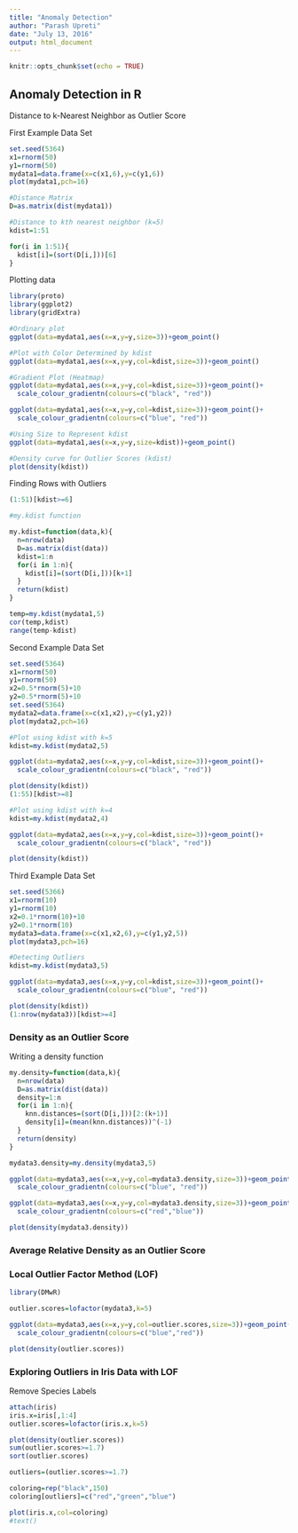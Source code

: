 ---
title: "Anomaly Detection"
author: "Parash Upreti"
date: "July 13, 2016"
output: html_document
---

```{r setup, include=FALSE}
knitr::opts_chunk$set(echo = TRUE)
```


## Anomaly Detection in R

Distance to k-Nearest Neighbor as Outlier Score

First Example Data Set

```{r}
set.seed(5364)
x1=rnorm(50)
y1=rnorm(50)
mydata1=data.frame(x=c(x1,6),y=c(y1,6))
plot(mydata1,pch=16)

#Distance Matrix
D=as.matrix(dist(mydata1))

#Distance to kth nearest neighbor (k=5)
kdist=1:51

for(i in 1:51){
  kdist[i]=(sort(D[i,]))[6]
}
```

Plotting data

```{r,fig=T}
library(proto)
library(ggplot2)
library(gridExtra)

#Ordinary plot
ggplot(data=mydata1,aes(x=x,y=y,size=3))+geom_point()

#Plot with Color Determined by kdist
ggplot(data=mydata1,aes(x=x,y=y,col=kdist,size=3))+geom_point()

#Gradient Plot (Heatmap)
ggplot(data=mydata1,aes(x=x,y=y,col=kdist,size=3))+geom_point()+
  scale_colour_gradientn(colours=c("black", "red"))

ggplot(data=mydata1,aes(x=x,y=y,col=kdist,size=3))+geom_point()+
  scale_colour_gradientn(colours=c("blue", "red"))

#Using Size to Represent kdist
ggplot(data=mydata1,aes(x=x,y=y,size=kdist))+geom_point()

#Density curve for Outlier Scores (kdist)
plot(density(kdist))
```

Finding Rows with Outliers

```{r}
(1:51)[kdist>=6]

#my.kdist function

my.kdist=function(data,k){
  n=nrow(data)
  D=as.matrix(dist(data))
  kdist=1:n
  for(i in 1:n){
    kdist[i]=(sort(D[i,]))[k+1]
  }
  return(kdist)
}

temp=my.kdist(mydata1,5)
cor(temp,kdist)
range(temp-kdist)
```

Second Example Data Set

```{r, fig=T}
set.seed(5364)
x1=rnorm(50)
y1=rnorm(50)
x2=0.5*rnorm(5)+10
y2=0.5*rnorm(5)+10
set.seed(5364)
mydata2=data.frame(x=c(x1,x2),y=c(y1,y2))
plot(mydata2,pch=16)

#Plot using kdist with k=5
kdist=my.kdist(mydata2,5)

ggplot(data=mydata2,aes(x=x,y=y,col=kdist,size=3))+geom_point()+
  scale_colour_gradientn(colours=c("black", "red"))

plot(density(kdist))
(1:55)[kdist>=8]

#Plot using kdist with k=4
kdist=my.kdist(mydata2,4)

ggplot(data=mydata2,aes(x=x,y=y,col=kdist,size=3))+geom_point()+
  scale_colour_gradientn(colours=c("black", "red"))

plot(density(kdist))
```

Third Example Data Set

```{r, fig=T}
set.seed(5366)
x1=rnorm(10)
y1=rnorm(10)
x2=0.1*rnorm(10)+10
y2=0.1*rnorm(10)
mydata3=data.frame(x=c(x1,x2,6),y=c(y1,y2,5))
plot(mydata3,pch=16)

#Detecting Outliers
kdist=my.kdist(mydata3,5)

ggplot(data=mydata3,aes(x=x,y=y,col=kdist,size=3))+geom_point()+
  scale_colour_gradientn(colours=c("blue", "red"))

plot(density(kdist))
(1:nrow(mydata3))[kdist>=4]

```

### Density as an Outlier Score

Writing a density function

```{r, fig=T}
my.density=function(data,k){
  n=nrow(data)
  D=as.matrix(dist(data))
  density=1:n
  for(i in 1:n){
    knn.distances=(sort(D[i,]))[2:(k+1)]
    density[i]=(mean(knn.distances))^(-1)
  }
  return(density)
}

mydata3.density=my.density(mydata3,5)

ggplot(data=mydata3,aes(x=x,y=y,col=mydata3.density,size=3))+geom_point()+
  scale_colour_gradientn(colours=c("blue", "red"))

ggplot(data=mydata3,aes(x=x,y=y,col=mydata3.density,size=3))+geom_point()+
  scale_colour_gradientn(colours=c("red","blue"))

plot(density(mydata3.density))
```


### Average Relative Density as an Outlier Score
### Local Outlier Factor Method (LOF)           

```{r, fig=T}
library(DMwR)

outlier.scores=lofactor(mydata3,k=5)

ggplot(data=mydata3,aes(x=x,y=y,col=outlier.scores,size=3))+geom_point()+
  scale_colour_gradientn(colours=c("blue","red"))

plot(density(outlier.scores))
```

### Exploring Outliers in Iris Data with LOF

Remove Species Labels

```{r, fig=T}
attach(iris)
iris.x=iris[,1:4]
outlier.scores=lofactor(iris.x,k=5)

plot(density(outlier.scores))
sum(outlier.scores>=1.7)
sort(outlier.scores)

outliers=(outlier.scores>=1.7)

coloring=rep("black",150)
coloring[outliers]=c("red","green","blue")

plot(iris.x,col=coloring)
#text()
```







